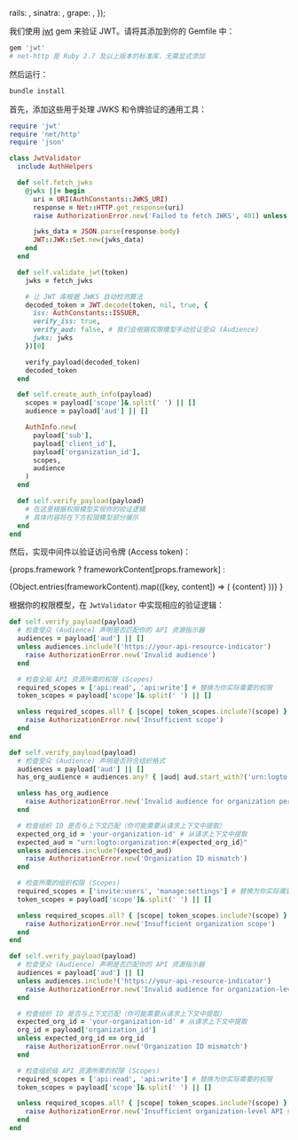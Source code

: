 

  rails: <RailsValidation />,
  sinatra: <SinatraValidation />,
  grape: <GrapeValidation />,
});

我们使用 [jwt](https://github.com/jwt/ruby-jwt) gem 来验证 JWT。请将其添加到你的 Gemfile 中：

```ruby title="Gemfile"
gem 'jwt'
# net-http 是 Ruby 2.7 及以上版本的标准库，无需显式添加
```

然后运行：

```bash
bundle install
```

首先，添加这些用于处理 JWKS 和令牌验证的通用工具：

```ruby title="jwt_validator.rb"
require 'jwt'
require 'net/http'
require 'json'

class JwtValidator
  include AuthHelpers

  def self.fetch_jwks
    @jwks ||= begin
      uri = URI(AuthConstants::JWKS_URI)
      response = Net::HTTP.get_response(uri)
      raise AuthorizationError.new('Failed to fetch JWKS', 401) unless response.is_a?(Net::HTTPSuccess)

      jwks_data = JSON.parse(response.body)
      JWT::JWK::Set.new(jwks_data)
    end
  end

  def self.validate_jwt(token)
    jwks = fetch_jwks

    # 让 JWT 库根据 JWKS 自动检测算法
    decoded_token = JWT.decode(token, nil, true, {
      iss: AuthConstants::ISSUER,
      verify_iss: true,
      verify_aud: false, # 我们会根据权限模型手动验证受众 (Audience)
      jwks: jwks
    })[0]

    verify_payload(decoded_token)
    decoded_token
  end

  def self.create_auth_info(payload)
    scopes = payload['scope']&.split(' ') || []
    audience = payload['aud'] || []

    AuthInfo.new(
      payload['sub'],
      payload['client_id'],
      payload['organization_id'],
      scopes,
      audience
    )
  end

  def self.verify_payload(payload)
    # 在这里根据权限模型实现你的验证逻辑
    # 具体内容将在下方权限模型部分展示
  end
end
```

然后，实现中间件以验证访问令牌 (Access token)：

{props.framework
? frameworkContent[props.framework]
:

<Tabs groupId="api-framework">
  {Object.entries(frameworkContent).map(([key, content]) => (
    <TabItem key={key} value={key} label={getFrameworkName(key)}>
      {content}
    </TabItem>
  ))}
</Tabs>
}

根据你的权限模型，在 `JwtValidator` 中实现相应的验证逻辑：

<Tabs groupId="permission-models">
<TabItem value="global-api-resources" label="全局 API 资源">

```ruby title="jwt_validator.rb"
def self.verify_payload(payload)
  # 检查受众 (Audience) 声明是否匹配你的 API 资源指示器
  audiences = payload['aud'] || []
  unless audiences.include?('https://your-api-resource-indicator')
    raise AuthorizationError.new('Invalid audience')
  end

  # 检查全局 API 资源所需的权限 (Scopes)
  required_scopes = ['api:read', 'api:write'] # 替换为你实际需要的权限
  token_scopes = payload['scope']&.split(' ') || []

  unless required_scopes.all? { |scope| token_scopes.include?(scope) }
    raise AuthorizationError.new('Insufficient scope')
  end
end
```

</TabItem>
<TabItem value="organization-permissions" label="组织 (Organization)（非 API）权限">

```ruby title="jwt_validator.rb"
def self.verify_payload(payload)
  # 检查受众 (Audience) 声明是否符合组织格式
  audiences = payload['aud'] || []
  has_org_audience = audiences.any? { |aud| aud.start_with?('urn:logto:organization:') }

  unless has_org_audience
    raise AuthorizationError.new('Invalid audience for organization permissions')
  end

  # 检查组织 ID 是否与上下文匹配（你可能需要从请求上下文中提取）
  expected_org_id = 'your-organization-id' # 从请求上下文中提取
  expected_aud = "urn:logto:organization:#{expected_org_id}"
  unless audiences.include?(expected_aud)
    raise AuthorizationError.new('Organization ID mismatch')
  end

  # 检查所需的组织权限 (Scopes)
  required_scopes = ['invite:users', 'manage:settings'] # 替换为你实际需要的权限
  token_scopes = payload['scope']&.split(' ') || []

  unless required_scopes.all? { |scope| token_scopes.include?(scope) }
    raise AuthorizationError.new('Insufficient organization scope')
  end
end
```

</TabItem>
<TabItem value="organization-level-api-resources" label="组织级 API 资源">

```ruby title="jwt_validator.rb"
def self.verify_payload(payload)
  # 检查受众 (Audience) 声明是否匹配你的 API 资源指示器
  audiences = payload['aud'] || []
  unless audiences.include?('https://your-api-resource-indicator')
    raise AuthorizationError.new('Invalid audience for organization-level API resources')
  end

  # 检查组织 ID 是否与上下文匹配（你可能需要从请求上下文中提取）
  expected_org_id = 'your-organization-id' # 从请求上下文中提取
  org_id = payload['organization_id']
  unless expected_org_id == org_id
    raise AuthorizationError.new('Organization ID mismatch')
  end

  # 检查组织级 API 资源所需的权限 (Scopes)
  required_scopes = ['api:read', 'api:write'] # 替换为你实际需要的权限
  token_scopes = payload['scope']&.split(' ') || []

  unless required_scopes.all? { |scope| token_scopes.include?(scope) }
    raise AuthorizationError.new('Insufficient organization-level API scopes')
  end
end
```

</TabItem>
</Tabs>
